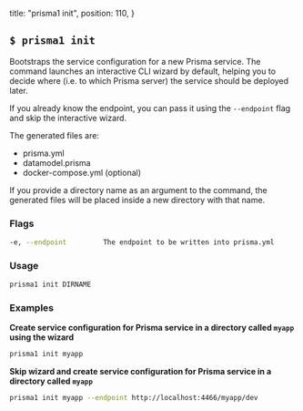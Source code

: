   title: "prisma1 init",
  position: 110,
}

## `$ prisma1 init`

Bootstraps the service configuration for a new Prisma service. The command launches an interactive CLI wizard by default, helping you to decide where (i.e. to which Prisma server) the service should be deployed later.

If you already know the endpoint, you can pass it using the `--endpoint` flag and skip the interactive wizard.

The generated files are:

- prisma.yml
- datamodel.prisma
- docker-compose.yml (optional)

If you provide a directory name as an argument to the command, the generated files will be placed inside a new directory with that name.


### Flags

```bash
-e, --endpoint         The endpoint to be written into prisma.yml
```

### Usage

```bash
prisma1 init DIRNAME
```

### Examples

**Create service configuration for Prisma service in a directory called `myapp` using the wizard**

```bash
prisma1 init myapp
```

**Skip wizard and create service configuration for Prisma service in a directory called `myapp`**

```bash
prisma1 init myapp --endpoint http://localhost:4466/myapp/dev
```